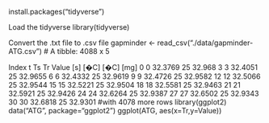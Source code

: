 install.packages("tidyverse")

Load the tidyverse
library(tidyverse)


Convert the .txt file to .csv file
gapminder <- read_csv("./data/gapminder-ATG.csv")
# A tibble: 4088 x 5
 
 Index              t             Ts             Tr          Value
                           [s]           [�C]           [�C]           [mg]
              0              0        32.3769             25         32.968
              3              3        32.4051             25        32.9655
              6              6        32.4332             25        32.9619
              9              9        32.4726             25        32.9582
             12             12        32.5066             25        32.9544
             15             15        32.5221             25        32.9504
             18             18        32.5581             25        32.9463
             21             21        32.5921             25        32.9426
             24             24        32.6264             25        32.9387
             27             27        32.6502             25        32.9343
             30             30        32.6818             25        32.9301
#with 4078 more rows
library(ggplot2)
data("ATG", package="ggplot2")
ggplot(ATG, aes(x=Tr,y=Value))